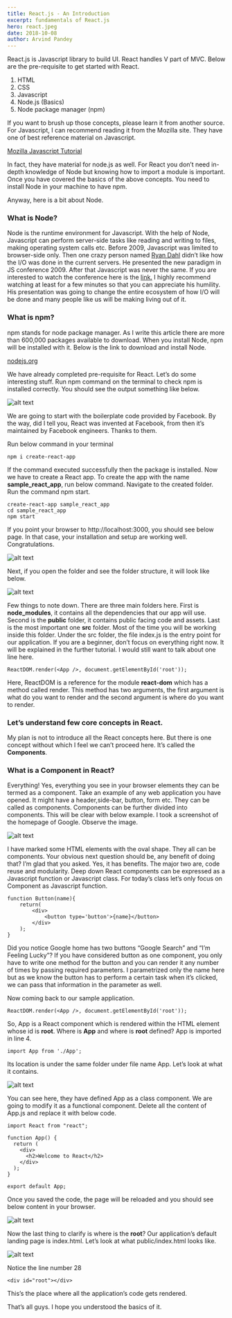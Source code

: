 ```yaml
---
title: React.js - An Introduction
excerpt: fundamentals of React.js
hero: react.jpeg
date: 2018-10-08
author: Arvind Pandey
---
```


React.js is Javascript library to build UI. React handles V part of MVC. Below are the pre-requisite to get started with React.

1. HTML
2. CSS
3. Javascript
4. Node.js (Basics)
5. Node package manager (npm)

If you want to brush up those concepts, please learn it from another source. For Javascript, I can recommend reading it from the Mozilla site. They have one of best reference material on Javascript.

[Mozilla Javascript Tutorial](https://developer.mozilla.org/bm/docs/Web/JavaScript)

In fact, they have material for node.js as well. For React you don’t need in-depth knowledge of Node but knowing how to import a module is important. Once you have covered the basics of the above concepts. You need to install Node in your machine to have npm.

Anyway, here is a bit about Node.

### What is Node?

Node is the runtime environment for Javascript. With the help of Node, Javascript can perform server-side tasks like reading and writing to files, making operating system calls etc. Before 2009, Javascript was limited to browser-side only. Then one crazy person named <a href="https://en.wikipedia.org/wiki/Ryan_Dahl" target="_blank">Ryan Dahl</a> didn’t like how the I/O was done in the current servers. He presented the new paradigm in JS conference 2009. After that Javascript was never the same. If you are interested to watch the conference here is the <a href="https://www.youtube.com/watch?v=ztspvPYybIY" target="_blank">link.</a> I highly recommend watching at least for a few minutes so that you can appreciate his humility. His presentation was going to change the entire ecosystem of how I/O will be done and many people like us will be making living out of it.

### What is npm?

npm stands for node package manager. As I write this article there are more than 600,000 packages available to download. When you install Node, npm will be installed with it. Below is the link to download and install Node.

[nodejs.org](https://nodejs.org/en)

We have already completed pre-requisite for React. Let’s do some interesting stuff. Run npm command on the terminal to check npm is installed correctly. You should see the output something like below.

![alt text](reactintro.png)

We are going to start with the boilerplate code provided by Facebook. By the way, did I tell you, React was invented at Facebook, from then it’s maintained by Facebook engineers. Thanks to them.

Run below command in your terminal

```
npm i create-react-app
```

If the command executed successfully then the package is installed. Now we have to create a React app. To create the app with the name **sample_react_app**, run below command. Navigate to the created folder. Run the command npm start.

```
create-react-app sample_react_app
cd sample_react_app
npm start
```

If you point your browser to http://localhost:3000, you should see below page. In that case, your installation and setup are working well. Congratulations.

![alt text](reactfirst.png)

Next, if you open the folder and see the folder structure, it will look like below.

![alt text](folder.png)

Few things to note down. There are three main folders here. First is **node_modules**, it contains all the dependencies that our app will use. Second is the **public** folder, it contains public facing code and assets. Last is the most important one **src** folder. Most of the time you will be working inside this folder. Under the src folder, the file index.js is the entry point for our application. If you are a beginner, don’t focus on everything right now. It will be explained in the further tutorial. I would still want to talk about one line here.

```
ReactDOM.render(<App />, document.getElementById('root'));
```
Here, ReactDOM is a reference for the module **react-dom** which has a method called render. This method has two arguments, the first argument is what do you want to render and the second argument is where do you want to render.

### Let’s understand few core concepts in React.

My plan is not to introduce all the React concepts here. But there is one concept without which I feel we can’t proceed here. It’s called the **Components**.

### What is a Component in React?

Everything! Yes, everything you see in your browser elements they can be termed as a component. Take an example of any web application you have opened. It might have a header,side-bar, button, form etc. They can be called as components. Components can be further divided into components. This will be clear with below example. I took a screenshot of the homepage of Google. Observe the image.

![alt text](google.png)

I have marked some HTML elements with the oval shape. They all can be components. Your obvious next question should be, any benefit of doing that? I’m glad that you asked. Yes, it has benefits. The major two are, code reuse and modularity. Deep down React components can be expressed as a Javascript function or Javascript class. For today’s class let’s only focus on Component as Javascript function.

```
function Button(name){
    return(
        <div>
            <button type='button'>{name}</button>
        </div>
    );
}
```

Did you notice Google home has two buttons “Google Search” and “I’m Feeling Lucky”? If you have considered button as one component, you only have to write one method for the button and you can render it any number of times by passing required parameters. I parametrized only the name here but as we know the button has to perform a certain task when it’s clicked, we can pass that information in the parameter as well.

Now coming back to our sample application.

```
ReactDOM.render(<App />, document.getElementById('root'));
```

So, App is a React component which is rendered within the HTML element whose id is **root**. Where is **App** and where is **root** defined? App is imported in line 4.

```
import App from './App';
```

Its location is under the same folder under file name App. Let’s look at what it contains.

![alt text](snippet.png)

You can see here, they have defined App as a class component. We are going to modify it as a functional component. Delete all the content of App.js and replace it with below code.

```
import React from "react";

function App() {
  return (
    <div>
      <h2>Welcome to React</h2>
    </div>
  );
}

export default App;
```

Once you saved the code, the page will be reloaded and you should see below content in your browser.

![alt text](welcome.png)

Now the last thing to clarify is where is the **root**? Our application’s default landing page is index.html. Let’s look at what public/index.html looks like.

![alt text](final.png)

Notice the line number 28

```
<div id="root"></div>
```

This’s the place where all the application’s code gets rendered.

That’s all guys. I hope you understood the basics of it.
